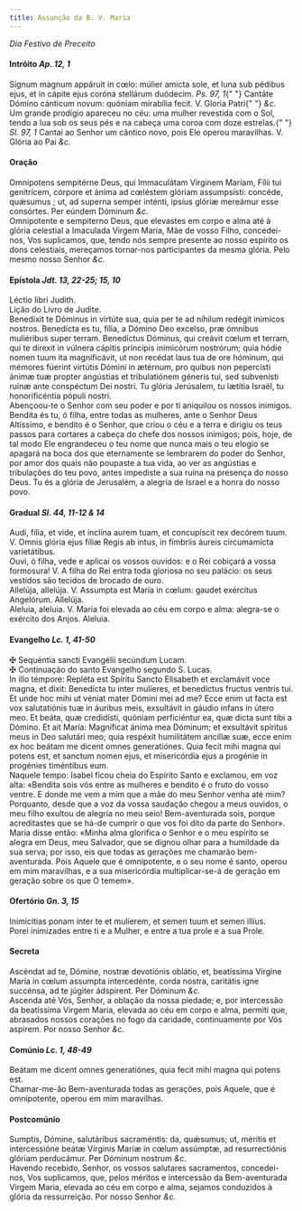 ```yaml
---
title: Assunção da B. V. Maria
---
```


<em>Dia Festivo de Preceito</em>

<h4 class="text-center">
  Intróito <em>Ap. 12, 1</em>
</h4>
<div class="container-fluid">
  <div class="row">
    <div class="col-6 dropcaps text-justify">
      Signum magnum appáruit in cœlo: múlier amicta sole, et luna sub pédibus
      ejus, et in cápite ejus coróna stellárum duódecim. <em>Ps. 97, 1</em>{" "}
      Cantáte Dómino cánticum novum: quóniam mirabília fecit. V. Gloria Patri{" "}
      <em>&c.</em>
    </div>
    <div class="col-6 dropcaps text-justify">
      Um grande prodígio apareceu no céu: uma mulher revestida com o Sol, tendo
      a lua sob os seus pés e na cabeça uma coroa com doze estrelas.{" "}
      <em>Sl. 97, 1</em> Cantai ao Senhor um cântico novo, pois Ele operou
      maravilhas. V. Glória ao Pai <em>&c.</em>
    </div>
  </div>
</div>

<h4 class="text-center">Oração</h4>
<div class="container-fluid">
  <div class="row">
    <div class="col-6 dropcaps text-justify">
      Omnípotens sempitérne Deus, qui Immaculátam Vírginem Maríam, Fílii tui
      genitrícem, córpore et ánima ad cœléstem glóriam assumpsísti: concéde,
      quǽsumus ; ut, ad superna semper inténti, ipsíus glóriæ mereámur esse
      consórtes. Per eúndem Dóminum <em>&c.</em>
    </div>
    <div class="col-6 dropcaps text-justify">
      Omnipotente e sempiterno Deus, que elevastes em corpo e alma até à glória
      celestial a Imaculada Virgem Maria, Mãe de vosso Filho, concedei-nos, Vos
      suplicamos, que, tendo nós sempre presente ao nosso espírito os dons
      celestiais, mereçamos tornar-nos participantes da mesma glória. Pelo mesmo
      nosso Senhor <em>&c.</em>
    </div>
  </div>
</div>

<h4 class="text-center">
  Epístola <em>Jdt. 13, 22-25; 15, 10</em>
</h4>
<div class="container-fluid">
  <div class="row">
    <div class="col-6 text-justify">Léctio libri Judith.</div>
    <div class="col-6 text-justify">Lição do Livro de Judite.</div>
    <div class="col-6 dropcaps text-justify">
      Benedíxit te Dóminus in virtúte sua, quia per te ad níhilum redégit
      inimícos nostros. Benedícta es tu, fília, a Dómino Deo excelso, præ
      ómnibus muliéribus super terram. Benedíctus Dóminus, qui creávit cœlum et
      terram, qui te direxit in vúlnera cápitis príncipis inimicórum nostrórum;
      quia hódie nomen tuum ita magnificávit, ut non recédat laus tua de ore
      hóminum, qui mémores fúerint virtútis Dómini in ætérnum, pro quibus non
      pepercísti ánimæ tuæ propter angústias et tribulatiónem géneris tui, sed
      subvenísti ruínæ ante conspéctum Dei nostri. Tu glória Jerúsalem, tu
      lætítia Israël, tu honorificéntia pópuli nostri.
    </div>
    <div class="col-6 dropcaps text-justify">
      Abençoou-te o Senhor com seu poder e por ti aniquilou os nossos inimigos.
      Bendita és tu, ó filha, entre todas as mulheres, ante o Senhor Deus
      Altíssimo, e bendito é o Senhor, que criou o céu e a terra e dirigiu os
      teus passos para cortares a cabeça do chefe dos nossos inimigos; pois,
      hoje, de tal modo Ele engrandeceu o teu nome que nunca mais o teu elogio
      se apagará na boca dos que eternamente se lembrarem do poder do Senhor,
      por amor dos quais não poupaste a tua vida, ao ver as angústias e
      tribulações do teu povo, antes impediste a sua ruína na presença do nosso
      Deus. Tu és a glória de Jerusalém, a alegria de Israel e a honra do nosso
      povo.
    </div>
  </div>
</div>

<h4 class="text-center">
  Gradual <em>Sl. 44, 11-12 & 14</em>
</h4>
<div class="container-fluid">
  <div class="row">
    <div class="col-6 dropcaps text-justify">
      Audi, fília, et vide, et inclína aurem tuam, et concupíscit rex decórem
      tuum. V. Omnis glória ejus fíliæ Regis ab intus, in fímbriis áureis
      circumamícta varietátibus.
    </div>
    <div class="col-6 dropcaps text-justify">
      Ouvi, ó filha, vede e aplicai os vossos ouvidos: e o Rei cobiçará a vossa
      formosura! V. A filha do Rei entra toda gloriosa no seu palácio: os seus
      vestidos são tecidos de brocado de ouro.
    </div>
    <div class="col-6 text-justify">
      Allelúja, allelúja. V. Assumpta est María in cœlum: gaudet exércitus
      Angelórum. Allelúja.
    </div>
    <div class="col-6 text-justify">
      Aleluia, aleluia. V. Maria foi elevada ao céu em corpo e alma: alegra-se o
      exército dos Anjos. Aleluia.
    </div>
  </div>
</div>

<h4 class="text-center">
  Evangelho <em>Lc. 1, 41-50</em>
</h4>
<div class="container-fluid">
  <div class="row">
    <div class="col-6 text-justify">
      <span class="text-danger">&#10016;</span> Sequéntia sancti Evangélii
      secúndum Lucam.
    </div>
    <div class="col-6 text-justify">
      <span class="text-danger">&#10016;</span> Continuação do santo Evangelho
      segundo S. Lucas.
    </div>
    <div class="col-6 dropcaps text-justify">
      In illo témpore: Repléta est Spíritu Sancto Elisabeth et exclamávit voce
      magna, et dixit: Benedícta tu inter mulíeres, et benedíctus fructus
      ventris tui. Et unde hoc mihi ut véniat mater Dómini mei ad me? Ecce enim
      ut facta est vox salutatiónis tuæ in áuribus meis, exsultávit in gáudio
      infans in útero meo. Et beáta, quæ credidísti, quóniam perficiéntur ea,
      quæ dicta sunt tibi a Dómino. Et ait María: Magníficat ánima mea Dóminum;
      et exsultávit spíritus meus in Deo salutári meo; quia respéxit humilitátem
      ancíllæ suæ, ecce enim ex hoc beátam me dicent omnes generatiónes. Quia
      fecit mihi magna qui potens est, et sanctum nomen ejus, et misericórdia
      ejus a progénie in progénies timéntibus eum.
    </div>
    <div class="col-6 dropcaps text-justify">
      Naquele tempo: Isabel ficou cheia do Espírito Santo e exclamou, em voz
      alta: «Bendita sois vós entre as mulheres e bendito é o fruto do vosso
      ventre. E donde me vem a mim que a mãe do meu Senhor venha até mim?
      Porquanto, desde que a voz da vossa saudação chegou a meus ouvidos, o meu
      filho exultou de alegria no meu seio! Bem-aventurada sois, porque
      acreditastes que se há-de cumprir o que vos foi dito da parte do Senhor».
      Maria disse então: «Minha alma glorifica o Senhor e o meu espírito se
      alegra em Deus, meu Salvador, que se dignou olhar para a humildade da sua
      serva; por isso, eis que todas as gerações me chamarão bem-aventurada.
      Pois Aquele que é omnipotente, e o seu nome é santo, operou em mim
      maravilhas, e a sua misericórdia multiplicar-se-á de geração em geração
      sobre os que O temem».
    </div>
  </div>
</div>

<h4 class="text-center">
  Ofertório <em>Gn. 3, 15</em>
</h4>
<div class="container-fluid">
  <div class="row">
    <div class="col-6 dropcaps text-justify">
      Inimicítias ponam inter te et mulíerem, et semen tuum et semen illíus.
    </div>
    <div class="col-6 dropcaps text-justify">
      Porei inimizades entre ti e a Mulher, e entre a tua prole e a sua Prole.
    </div>
  </div>
</div>

<h4 class="text-center">Secreta</h4>
<div class="container-fluid">
  <div class="row">
    <div class="col-6 dropcaps text-justify">
      Ascéndat ad te, Dómine, nostræ devotiónis oblátio, et, beatíssima Vírgine
      María in cœlum assumpta intercedénte, corda nostra, caritátis igne
      succénsa, ad te júgiter ádspirent. Per Dóminum <em>&c.</em>
    </div>
    <div class="col-6 dropcaps text-justify">
      Ascenda até Vós, Senhor, a oblação da nossa piedade; e, por intercessão da
      beatíssima Virgem Maria, elevada ao céu em corpo e alma, permiti que,
      abrasados nossos corações no fogo da caridade, continuamente por Vós
      aspirem. Por nosso Senhor <em>&c.</em>
    </div>
  </div>
</div>

<h4 class="text-center">
  Comúnio <em>Lc. 1, 48-49</em>
</h4>
<div class="container-fluid">
  <div class="row">
    <div class="col-6 dropcaps text-justify">
      Beátam me dicent omnes generatiónes, quia fecit mihi magna qui potens est.
    </div>
    <div class="col-6 dropcaps text-justify">
      Chamar-me-ão Bem-aventurada todas as gerações, pois Aquele, que é
      omnipotente, operou em mim maravilhas.
    </div>
  </div>
</div>

<h4 class="text-center">Postcomúnio</h4>
<div class="container-fluid">
  <div class="row">
    <div class="col-6 dropcaps text-justify">
      Sumptis, Dómine, salutáribus sacraméntis: da, quǽsumus; ut, méritis et
      intercessióne beátæ Vírginis Maríæ in cœlum assúmptæ, ad resurrectiónis
      glóriam perducámur. Per Dóminum nostrum <em>&c.</em>
    </div>
    <div class="col-6 dropcaps text-justify">
      Havendo recebido, Senhor, os vossos salutares sacramentos, concedei-nos,
      Vos suplicamos, que, pelos méritos e intercessão da Bem-aventurada Virgem
      Maria, elevada ao céu em corpo e alma, sejamos conduzidos à glória da
      ressurreição. Por nosso Senhor <em>&c.</em>
    </div>
  </div>
</div>

